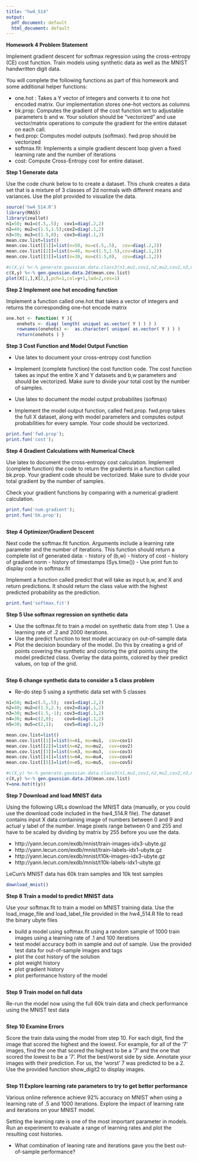 ```yaml
---
title: "hw4_514"
output:
  pdf_document: default
  html_document: default
---
```



**Homework 4 Problem Statement**

Implement gradient descent for softmax regression using the cross-entropy (CE) cost function.  Train models using synthetic data as well as the MNIST handwritten digit data.  

You will complete the following functions as part of this homework and some additional helper functions: 

- one.hot : Takes a Y vector of integers and converts it to one hot encoded matrix. Our implementation stores one-hot vectors as columns
- bk.prop: Computes the gradient of the cost function wrt to adjustable parameters b and w. Your solution should be "vectorized" and use vector/matrix operations to compute the gradient for the entire dataset on each call. 
- fwd.prop: Computes model outputs (softmax). fwd.prop should be vectorized
- softmax.fit: Implements a simple gradient descent loop given a fixed learning rate and the number of iterations
- cost: Compute Cross-Entropy cost for entire dataset.


**Step 1 Generate data **

Use the code chunk below to to create a dataset.  This chunk creates a data set that is a mixture of 3 classes of 2d normals with different means and variances. Use the plot provided to visualize the data.

```r
source('hw4_514.R')
library(MASS)
library(zeallot)
n1=50; mu1=c(.5,.5);  cov1=diag(.2,2)
n2=40; mu2=c(1.5,1.5);cov2=diag(.1,2)
n3=30; mu3=c(1.5,0);  cov3=diag(.1,2)
mean.cov.list=list()
mean.cov.list[[1]]=list(n=50, mu=c(.5,.5),  cov=diag(.2,2))
mean.cov.list[[2]]=list(n=40, mu=c(1.5,1.5),cov=diag(.1,2))
mean.cov.list[[3]]=list(n=30, mu=c(1.5,0),  cov=diag(.1,2))

#c(X,y) %<-% generate.gaussian.data.class3(n1,mu1,cov1,n2,mu2,cov2,n3,mu3,cov3)
c(X,y) %<-% gen.gaussian.data.2d(mean.cov.list)
plot(X[1,],X[2,],pch=1,col=y+1,lwd=2,cex=1)

```


**Step 2 Implement one hot encoding function **

Implement a function called one.hot that takes a vector of integers and returns the corresponding one-hot encode matrix

```r

one.hot <- function( Y ){
	onehots <- diag( length( unique( as.vector( Y ) ) ) )
	rownames(onehots) <-  as.character( unique( as.vector( Y ) ) ) 
	return(onehots ) }
```


**Step 3 Cost Function and Model Output Function**

- Use latex to document your cross-entropy cost function

- Implement (complete function) the cost function code. The cost function takes as input the entire X and Y datasets and b,w parameters and should be vectorized. Make sure to divide your total cost by the number of samples.  

- Use latex to document the model output probabilites (softmax)

- Implement the model output function, called fwd.prop.  fwd.prop takes the full X dataset, along with model parameters and computes output probabilities for every sample. Your code should be vectorized.




```r
print.fun('fwd.prop');
print.fun('cost');

```

**Step 4 Gradient Calculations with Numerical Check **

Use latex to document the cross-entropy cost calculation. Implement (complete function) the code to return the gradients in a function called bk.prop. Your gradient code should be vectorized. Make sure to divide your total gradient by the number of samples.

Check your gradient functions by comparing with a numerical gradient calculation.


```r
print.fun('num.gradient');
print.fun('bk.prop');



```


**Step 4 Optimizer/Gradient Descent**

Next code the softmax.fit function. Arguments include a learning rate parameter and the number of iterations. This function should return a complete list of generated data:
- history of (b,w)
- history of cost
- history of gradient norm
- history of timestamps (Sys.time()) 
- Use print fun to display code in softmax.fit

Implement a function called predict that will take as input b,w, and X and return predictions. It should return the class value with the highest predicted probability as the prediction.


```r
print.fun('softmax.fit')

```


**Step 5 Use softmax regression on synthetic data **

- Use the softmax.fit to train a model on synthetic data from step 1. Use a learning rate of .2 and 2000 iterations.
- Use the predict function to test model accuracy on out-of-sample data
- Plot the decision boundary of the model. Do this by creating a grid of points covering the synthetic and coloring the grid points using the model predicted class. Overlay the data points, colored by their predict values, on top of the grid. 

```r

```



**Step 6 change synthetic data to consider a 5 class problem**

- Re-do step 5 using a synthetic data set with 5 classes

```r
n1=50; mu1=c(.5,.5);  cov1=diag(.2,2)
n2=40; mu2=c(1.5,2.); cov2=diag(.1,2)
n3=30; mu3=c(1.5,-1); cov3=diag(.1,2)
n4=30; mu4=c(2,0);    cov4=diag(.1,2)
n5=30; mu5=c(2,1);    cov5=diag(.1,2)

mean.cov.list=list()
mean.cov.list[[1]]=list(n=n1, mu=mu1,  cov=cov1)
mean.cov.list[[2]]=list(n=n2, mu=mu2,  cov=cov2)
mean.cov.list[[3]]=list(n=n3, mu=mu3,  cov=cov3)
mean.cov.list[[4]]=list(n=n4, mu=mu4,  cov=cov4)
mean.cov.list[[5]]=list(n=n5, mu=mu5,  cov=cov5)

#c(X,y) %<-% generate.gaussian.data.class3(n1,mu1,cov1,n2,mu2,cov2,n3,mu3,cov3)
c(X,y) %<-% gen.gaussian.data.2d(mean.cov.list)
Y=one.hot(t(y))


```

**Step 7 Download and load MNIST data**

Using the following URLs download the MNIST data (manually, or you could use the download code included in the hw4_514.R file).  The dataset contains input X data containing image of numbers between 0 and 9 and actual y label of the number.  Image pixels range between 0 and 255 and have to be scaled by dividing by matrix by 255 before you use the data.

- http://yann.lecun.com/exdb/mnist/train-images-idx3-ubyte.gz
- http://yann.lecun.com/exdb/mnist/train-labels-idx1-ubyte.gz
- http://yann.lecun.com/exdb/mnist/t10k-images-idx3-ubyte.gz
- http://yann.lecun.com/exdb/mnist/t10k-labels-idx1-ubyte.gz

LeCun's MNIST data has 60k train samples and 10k test samples


```r
download_mnist()
```

**Step 8 Train a model to predict MNIST data**

Use your softmax.fit to train a model on MNIST training data.  Use the load_image_file and load_label_file provided in the hw4_514.R file to read the binary ubyte files

- build a model using softmax.fit using a random sample of 1000 train images using a learning rate of .1 and 100 iterations
- test model accuracy both in sample and out of sample. Use the provided test data for out-of-sample images and tags
- plot the cost history of the solution
- plot weight history
- plot gradient history
- plot performance history of the model


```r

```



**Step 9 Train model on full data **

Re-run the model now using the full 60k train data and check performance using the MNIST test data



```r


```
**Step 10 Examine Errors **

Score the train data using the model from step 10. For each digit, find the image that scored the highest and the lowest. For example, for all of the '7' images, find the one that scored the highest to be a '7' and the one that scored the lowest to be a '7'. Plot the best/worst side by side. Annotate your images with their prediction. For us, the 'worst' 7 was predicted to be a 2. Use the provided function show_digit2 to display images.

```r


```


**Step 11 Explore learning rate parameters to try to get better performance **

Various online reference achieve 92% accuracy on MNIST when using a learning rate of .5 and 1000 iterations.  Explore the impact of learning rate and iterations on your MNIST model.  

Setting the learning rate is one of the most important parameter in models.  Run an experiment to evaluate a range of learning rates and plot the resulting cost histories.

- What combination of leaning rate and iterations gave you the best out-of-sample performance?


```r

```

